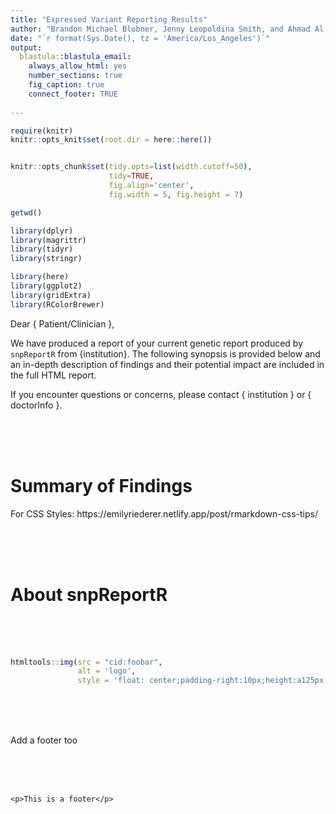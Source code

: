 ```yaml
---
title: "Expressed Variant Reporting Results"
author: "Brandon Michael Blobner, Jenny Leopoldina Smith, and Ahmad Al Khleifat"
date: "`r format(Sys.Date(), tz = 'America/Los_Angeles')`"
output:
  blastula::blastula_email:
    always_allow_html: yes
    number_sections: true
    fig_caption: true
    connect_footer: TRUE
    
---
```



```r
require(knitr)
knitr::opts_knit$set(root.dir = here::here())


knitr::opts_chunk$set(tidy.opts=list(width.cutoff=50),
                      tidy=TRUE,
                      fig.align='center',
                      fig.width = 5, fig.height = 7)

getwd()
```

```r
library(dplyr)
library(magrittr)
library(tidyr)
library(stringr)

library(here)
library(ggplot2)
library(gridExtra)
library(RColorBrewer)
```


Dear { Patient/Clinician },

We have produced a report of your current genetic report produced by `snpReportR` from {institution}. The following synopsis is provided below and an in-depth description of findings and their potential impact are included in the full HTML report. 

If you encounter questions or concerns, please contact { institution } or { doctorInfo }. 


<br><br><br>

# Summary of Findings 

For CSS Styles:
https://emilyriederer.netlify.app/post/rmarkdown-css-tips/


<br><br><br>

# About snpReportR 

<br><br><br>

```r
htmltools::img(src = "cid:foobar", 
               alt = 'logo', 
               style = 'float: center;padding-right:10px;height:a125px;width:250px')
```

<br><br><br>

Add a footer too

<br><br><br>


```cat
<p>This is a footer</p>
```



